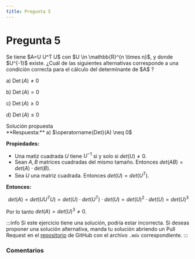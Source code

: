 ```yaml
---
title: Pregunta 5
---
```



# Pregunta 5

<div className="exercise">
Se tiene $A=U U^T U$ con $U \in \mathbb{R}^{n \times n}$, y donde $U^{-1}$ existe.
¿Cuál de las siguientes alternativas corresponde a una condición correcta para el cálculo del determinante de $A$ ?

a) $\operatorname{Det}(A) \neq 0$

b) $\operatorname{Det}(A)=0$

c) $\operatorname{Det}(A) \geq 0$

d) $\operatorname{Det}(A) \leq 0$
</div>

<MDXDetails>
<summary>Solución propuesta</summary>

<div className="exercise">
**Respuesta:**
a) $\operatorname{Det}(A) \neq 0$

**Propiedades:**
- Una matiz cuadrada $U$ tiene $U^{-1}$ si y solo si $det(U) \neq 0$.
- Sean $A,B$ matrices cuadradas del mismo tamaño. Entonces $det(AB) = det(A)\cdot det(B)$.
- Sea $U$ una matriz cuadrada. Entonces $det(U) = det(U^{T})$.

**Entonces:**

$$det(A)=det(UU^TU)=det(U)\cdot det(U^T)\cdot det(U)=det(U)^2\cdot det(U)=det(U)^3$$

Por lo tanto $det(A) = det(U)^3 \neq 0$.
</div>

:::info
Si este ejercicio tiene una solución, podría estar incorrecta. Si deseas proponer una solución alternativa, manda tu solución abriendo
un Pull Request en el [repositorio](https://github.com/crow-rojas/apuntes-fundamentals/pulls) de GitHub con el archivo
`.mdx` correspondiente.
:::

</MDXDetails>

### Comentarios

<Disqus
  url="https://crow-rojas.github.io/apuntes-fundamentals/docs/mathematics/linear-algebra/exercises/2016-1/p05"
  identifier="docs/mathematics/linear-algebra/exercises/2016-1/p05"
  title="2016-1 Álgebra Lineal - Pregunta 05"
/>
